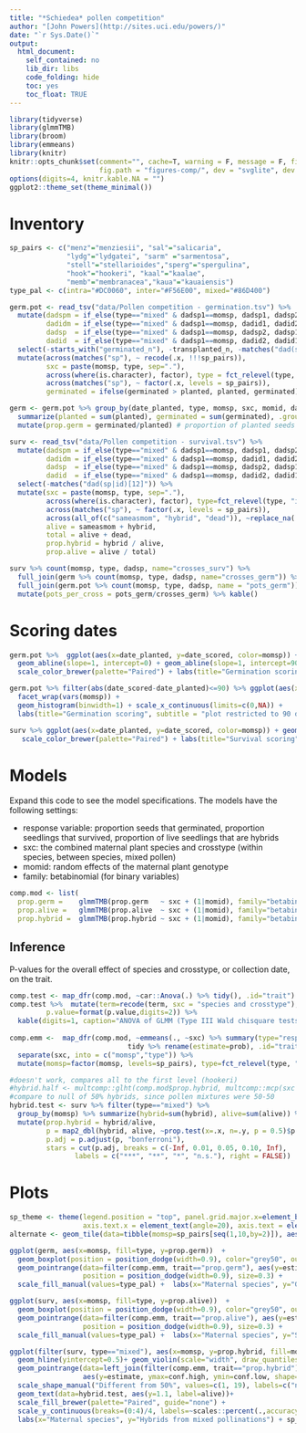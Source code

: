 ```yaml
---
title: "*Schiedea* pollen competition"
author: "[John Powers](http://sites.uci.edu/powers/)"
date: "`r Sys.Date()`"
output:
  html_document:
    self_contained: no
    lib_dir: libs
    code_folding: hide
    toc: yes
    toc_float: TRUE
---
```


```r
library(tidyverse)
library(glmmTMB)
library(broom)
library(emmeans)
library(knitr)
knitr::opts_chunk$set(comment="", cache=T, warning = F, message = F, fig.height=7, fig.width=7,
                      fig.path = "figures-comp/", dev = "svglite", dev.args=list(fix_text_size=FALSE))
options(digits=4, knitr.kable.NA = "")
ggplot2::theme_set(theme_minimal())
```

# Inventory

```r
sp_pairs <- c("menz"="menziesii", "sal"="salicaria",
              "lydg"="lydgatei", "sarm" ="sarmentosa",
              "stell"="stellarioides","sperg"="spergulina",
              "hook"="hookeri", "kaal"="kaalae",
              "memb"="membranacea","kaua"="kauaiensis")
type_pal <- c(intra="#DC0060", inter="#F56E00", mixed="#86D400")

germ.pot <- read_tsv("data/Pollen competition - germination.tsv") %>%  
  mutate(dadspm = if_else(type=="mixed" & dadsp1==momsp, dadsp1, dadsp2), #rearrange dad1/dad2 to have dadsp match momsp
         dadidm = if_else(type=="mixed" & dadsp1==momsp, dadid1, dadid2),
         dadsp  = if_else(type=="mixed" & dadsp1==momsp, dadsp2, dadsp1),
         dadid  = if_else(type=="mixed" & dadsp1==momsp, dadid2, dadid1), .after=momid) %>% 
  select(-starts_with("germinated_n"), -transplanted_n, -matches("dad(sp|id)[12]")) %>% 
  mutate(across(matches("sp"), ~ recode(.x, !!!sp_pairs)),
         sxc = paste(momsp, type, sep="."),
         across(where(is.character), factor), type = fct_relevel(type, "intra"), 
         across(matches("sp"), ~ factor(.x, levels = sp_pairs)),
         germinated = ifelse(germinated > planted, planted, germinated))

germ <- germ.pot %>% group_by(date_planted, type, momsp, sxc, momid, dadspm, dadidm, dadsp, dadid) %>% 
  summarize(planted = sum(planted), germinated = sum(germinated), .groups="drop") %>% # add together all the pots of one cross
  mutate(prop.germ = germinated/planted) # proportion of planted seeds that germinated 

surv <- read_tsv("data/Pollen competition - survival.tsv") %>% 
  mutate(dadspm = if_else(type=="mixed" & dadsp1==momsp, dadsp1, dadsp2), #rearrange dad1/dad2 to have dadsp match momsp
         dadidm = if_else(type=="mixed" & dadsp1==momsp, dadid1, dadid2),
         dadsp  = if_else(type=="mixed" & dadsp1==momsp, dadsp2, dadsp1),
         dadid  = if_else(type=="mixed" & dadsp1==momsp, dadid2, dadid1), .after=momid) %>% 
  select(-matches("dad(sp|id)[12]")) %>% 
  mutate(sxc = paste(momsp, type, sep="."),
         across(where(is.character), factor), type=fct_relevel(type, "intra"),
         across(matches("sp"), ~ factor(.x, levels = sp_pairs)),
         across(all_of(c("sameasmom", "hybrid", "dead")), ~replace_na(.x,0)), #TODO investigate blanks vs. zeros
         alive = sameasmom + hybrid,
         total = alive + dead, 
         prop.hybrid = hybrid / alive,
         prop.alive = alive / total)

surv %>% count(momsp, type, dadsp, name="crosses_surv") %>% 
  full_join(germ %>% count(momsp, type, dadsp, name="crosses_germ")) %>% 
  full_join(germ.pot %>% count(momsp, type, dadsp, name = "pots_germ")) %>%
  mutate(pots_per_cross = pots_germ/crosses_germ) %>% kable()
```

# Scoring dates

```r
germ.pot %>%  ggplot(aes(x=date_planted, y=date_scored, color=momsp)) + 
  geom_abline(slope=1, intercept=0) + geom_abline(slope=1, intercept=90) + geom_point() + geom_rug() +
  scale_color_brewer(palette="Paired") + labs(title="Germination scoring") #TODO check mis-entered dates

germ.pot %>% filter(abs(date_scored-date_planted)<=90) %>% ggplot(aes(x=date_scored - date_planted, fill=type)) +
  facet_wrap(vars(momsp)) +
  geom_histogram(binwidth=1) + scale_x_continuous(limits=c(0,NA)) + 
  labs(title="Germination scoring", subtitle = "plot restricted to 90 days")

surv %>% ggplot(aes(x=date_planted, y=date_scored, color=momsp)) + geom_point() + geom_rug() + 
   scale_color_brewer(palette="Paired") + labs(title="Survival scoring")
```

# Models

Expand this code to see the model specifications. The models have the following settings:

* response variable: proportion seeds that germinated, proportion seedlings that survived, proportion of live seedlings that are hybrids
* sxc: the combined maternal plant species and crosstype (within species, between species, mixed pollen)
* momid: random effects of the maternal plant genotype 
* family: betabinomial (for binary variables)

```r
comp.mod <- list(
  prop.germ =    glmmTMB(prop.germ   ~ sxc + (1|momid), family="betabinomial", data=germ, weights = planted),
  prop.alive =   glmmTMB(prop.alive  ~ sxc + (1|momid), family="betabinomial", data=surv, weights = total),
  prop.hybrid =  glmmTMB(prop.hybrid ~ sxc + (1|momid), family="betabinomial", data=filter(surv, type=="mixed"), weights = alive))
```

## Inference 

P-values for the overall effect of species and crosstype, or collection date, on the trait.

```r
comp.test <- map_dfr(comp.mod, ~car::Anova(.) %>% tidy(), .id="trait") 
comp.test %>%  mutate(term=recode(term, sxc = "species and crosstype"),
         p.value=format(p.value,digits=2)) %>% 
  kable(digits=1, caption="ANOVA of GLMM (Type III Wald chisquare tests)")
  
comp.emm <-  map_dfr(comp.mod, ~emmeans(., ~sxc) %>% summary(type="response") %>%  #average over collect date
                             tidy %>% rename(estimate=prob), .id="trait") %>% 
  separate(sxc, into = c("momsp","type")) %>% 
  mutate(momsp=factor(momsp, levels=sp_pairs), type=fct_relevel(type, "intra"))

#doesn't work, compares all to the first level (hookeri)
#hybrid.half <- multcomp::glht(comp.mod$prop.hybrid, multcomp::mcp(sxc = paste0(sp_pairs[-7],".mixed = 0")))
#compare to null of 50% hybrids, since pollen mixtures were 50-50
hybrid.test <- surv %>% filter(type=="mixed") %>% 
  group_by(momsp) %>% summarize(hybrid=sum(hybrid), alive=sum(alive)) %>% 
  mutate(prop.hybrid = hybrid/alive,
         p = map2_dbl(hybrid, alive, ~prop.test(x=.x, n=.y, p = 0.5)$p.value),
         p.adj = p.adjust(p, "bonferroni"),
         stars = cut(p.adj, breaks = c(-Inf, 0.01, 0.05, 0.10, Inf), 
                labels = c("***", "**", "*", "n.s."), right = FALSE))
```

# Plots

```r
sp_theme <- theme(legend.position = "top", panel.grid.major.x=element_blank(), 
                  axis.text.x = element_text(angle=20), axis.text = element_text(color="black"))
alternate <- geom_tile(data=tibble(momsp=sp_pairs[seq(1,10,by=2)]), aes(x=momsp, y=0.5, height=1, width=1),  alpha=0.15, fill="grey", inherit.aes = F) 

ggplot(germ, aes(x=momsp, fill=type, y=prop.germ))  + 
  geom_boxplot(position = position_dodge(width=0.9), color="grey50", outlier.size=0.5) + alternate+ 
  geom_pointrange(data=filter(comp.emm, trait=="prop.germ"), aes(y=estimate, ymax=conf.high, ymin=conf.low),
                  position = position_dodge(width=0.9), size=0.3) + 
  scale_fill_manual(values=type_pal) +  labs(x="Maternal species", y="Germination", fill="Cross") + sp_theme

ggplot(surv, aes(x=momsp, fill=type, y=prop.alive))  + 
  geom_boxplot(position = position_dodge(width=0.9), color="grey50", outlier.size=0.5) + alternate+ 
  geom_pointrange(data=filter(comp.emm, trait=="prop.alive"), aes(y=estimate, ymax=conf.high, ymin=conf.low),
                  position = position_dodge(width=0.9), size=0.3) + 
  scale_fill_manual(values=type_pal) +  labs(x="Maternal species", y="Survival", fill="Cross") + sp_theme

ggplot(filter(surv, type=="mixed"), aes(x=momsp, y=prop.hybrid, fill=momsp)) + 
  geom_hline(yintercept=0.5)+ geom_violin(scale="width", draw_quantiles = c(0.25,0.5,0.75))+ 
  geom_pointrange(data=left_join(filter(comp.emm, trait=="prop.hybrid"), hybrid.test),
                  aes(y=estimate, ymax=conf.high, ymin=conf.low, shape=p.adj < 0.05)) + 
  scale_shape_manual("Different from 50%", values=c(1, 19), labels=c("no","yes"))+
  geom_text(data=hybrid.test, aes(y=1.1, label=alive))+
  scale_fill_brewer(palette="Paired", guide="none") + 
  scale_y_continuous(breaks=(0:4)/4, labels=~scales::percent(.,accuracy=1))+ 
  labs(x="Maternal species", y="Hybrids from mixed pollinations") + sp_theme
```



